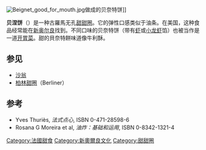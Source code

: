 [[File:Beignet_good_for_mouth.jpg|thumb]]做成的贝奈特饼]]

'''贝涅饼'''（{{lang-fr|Beignet}}）是一种古羅馬无孔[[甜甜圈|甜甜圈]]。它的弹性口感类似于油条。在美国，这种食品经常能在[[新奥尔良|新奥尔良]]找到。不同口味的贝奈特饼（带有[[虾|虾]]或[[小龙虾|小龙虾]]馅）也被当作是一道[[开胃菜|开胃菜]]。甜的貝奈特餅味道像牛利酥。

==参见==
*[[沙翁|沙翁]]
*[[柏林甜圈|柏林甜圈]]（Berliner）

==参考==
*Yves Thuriès, ''法式点心'', ISBN 0-471-28598-6
*Rosana G Moreira et al, ''油炸：基础和运用'', ISBN 0-8342-1321-4

[[Category:法國甜食|Category:法國甜食]]
[[Category:新奧爾良文化|Category:新奧爾良文化]]
[[Category:甜甜圈|Category:甜甜圈]]